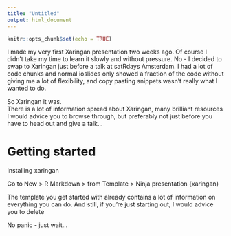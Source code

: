 ```yaml
---
title: "Untitled"
output: html_document
---
```


```r
knitr::opts_chunk$set(echo = TRUE)
```

I made my very first Xaringan presentation two weeks ago. Of course I didn't take my time to learn it slowly and without pressure. No - I decided to swap to  Xaringan just before a talk at satRdays Amsterdam. I had a lot of code chunks and normal ioslides only showed a fraction of the code without giving me a lot of flexibility, and copy pasting snippets wasn't really what I wanted to do.

So Xaringan it was.  
There is a lot of information spread about Xaringan, many brilliant resources I would advice you to browse through, but preferably not just before you have to head out and give a talk...



# Getting started

Installing xaringan


Go to New > R Markdown > from Template > Ninja presentation {xaringan}

The template you get started with already contains a lot of information on everything you can do. And still, if you're just starting out, I would advice you to delete





No panic - just wait...